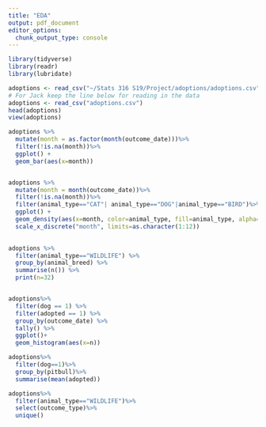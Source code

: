 ```yaml
---
title: "EDA"
output: pdf_document
editor_options: 
  chunk_output_type: console
---
```


```r
library(tidyverse)
library(readr)
library(lubridate)
```


```r
adoptions <- read_csv("~/Stats 316 S19/Project/adoptions/adoptions.csv")
# For Jack keep the line below for reading in the data
adoptions <- read_csv("adoptions.csv")
head(adoptions)
view(adoptions)
```


```r

adoptions %>%
  mutate(month = as.factor(month(outcome_date)))%>%
  filter(!is.na(month))%>%
  ggplot() +
  geom_bar(aes(x=month))


adoptions %>%
  mutate(month = month(outcome_date))%>%
  filter(!is.na(month))%>%
  filter(animal_type=="CAT"| animal_type=="DOG"|animal_type=="BIRD")%>%
  ggplot() +
  geom_density(aes(x=month, color=animal_type, fill=animal_type, alpha=.1))+
  scale_x_discrete("month", limits=as.character(1:12))
  

adoptions %>%
  filter(animal_type=="WILDLIFE") %>%
  group_by(animal_breed) %>%
  summarise(n()) %>%
  print(n=32)


adoptions%>%
  filter(dog == 1) %>%
  filter(adopted == 1) %>%
  group_by(outcome_date) %>%
  tally() %>%
  ggplot()+
  geom_histogram(aes(x=n))

adoptions%>%
  filter(dog==1)%>%
  group_by(pitbull)%>%
  summarise(mean(adopted))
```



```r
adoptions%>%
  filter(animal_type=="WILDLIFE")%>%
  select(outcome_type)%>%
  unique()


```



